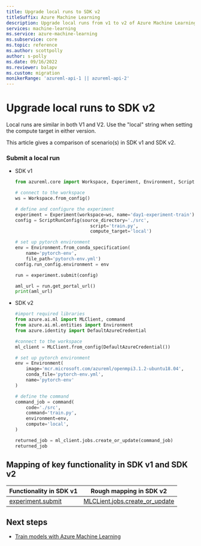 ```yaml
---
title: Upgrade local runs to SDK v2
titleSuffix: Azure Machine Learning
description: Upgrade local runs from v1 to v2 of Azure Machine Learning SDK
services: machine-learning
ms.service: azure-machine-learning
ms.subservice: core
ms.topic: reference
ms.author: scottpolly
author: s-polly
ms.date: 09/16/2022
ms.reviewer: balapv
ms.custom: migration
monikerRange: 'azureml-api-1 || azureml-api-2'
---
```


# Upgrade local runs to SDK v2

Local runs are similar in both V1 and V2. Use the "local" string when setting the compute target in either version.

This article gives a comparison of scenario(s) in SDK v1 and SDK v2.

### Submit a local run

* SDK v1

    ```python
    from azureml.core import Workspace, Experiment, Environment, ScriptRunConfig
    
    # connect to the workspace
    ws = Workspace.from_config()
    
    # define and configure the experiment
    experiment = Experiment(workspace=ws, name='day1-experiment-train')
    config = ScriptRunConfig(source_directory='./src',
                                script='train.py',
                                compute_target='local')
    
    # set up pytorch environment
    env = Environment.from_conda_specification(
        name='pytorch-env',
        file_path='pytorch-env.yml')
    config.run_config.environment = env
    
    run = experiment.submit(config)
    
    aml_url = run.get_portal_url()
    print(aml_url)
    ```

* SDK v2

    ```python
    #import required libraries
    from azure.ai.ml import MLClient, command
    from azure.ai.ml.entities import Environment
    from azure.identity import DefaultAzureCredential
    
    #connect to the workspace
    ml_client = MLClient.from_config(DefaultAzureCredential())
    
    # set up pytorch environment
    env = Environment(
        image='mcr.microsoft.com/azureml/openmpi3.1.2-ubuntu18.04',
        conda_file='pytorch-env.yml',
        name='pytorch-env'
    )
    
    # define the command
    command_job = command(
        code='./src',
        command='train.py',
        environment=env,
        compute='local',
    )
    
    returned_job = ml_client.jobs.create_or_update(command_job)
    returned_job
    ```

## Mapping of key functionality in SDK v1 and SDK v2

|Functionality in SDK v1|Rough mapping in SDK v2|
|-|-|
|[experiment.submit](/python/api/azureml-core/azureml.core.experiment.experiment#azureml-core-experiment-experiment-submit)|[MLCLient.jobs.create_or_update](/python/api/azure-ai-ml/azure.ai.ml.mlclient#azure-ai-ml-mlclient-create-or-update)|

## Next steps

* [Train models with Azure Machine Learning](concept-train-machine-learning-model.md)
